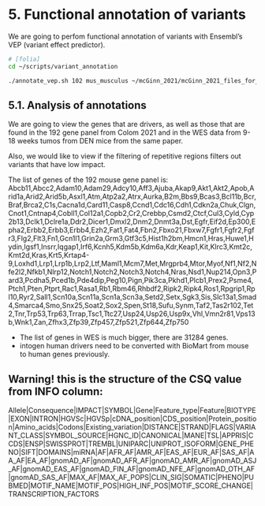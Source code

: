 # 5. Functional annotation of variants
We are going to perfom functional annotation of variants with Ensembl's VEP (variant effect predictor).

```bash
# [folia]
cd ~/scripts/variant_annotation

./annotate_vep.sh 102 mus_musculus ~/mcGinn_2021/mcGinn_2021_files_for_vep.fofn
```



## 5.1. Analysis of annotations
We are going to view the genes that are drivers, as well as those that are found in the 192 gene panel from Colom 2021 and in the WES data from 9-18 weeks tumos from DEN mice from the same paper.

Also, we would like to view if the filtering of repetitive regions filters out variants that have low impact.

The list of genes of the 192 mouse gene panel is:
Abcb11,Abcc2,Adam10,Adam29,Adcy10,Aff3,Ajuba,Akap9,Akt1,Akt2,Apob,Arid1a,Arid2,Arid5b,Asxl1,Atm,Atp2a2,Atrx,Aurka,B2m,Bbs9,Bcas3,Bcl11b,Bcr,Braf,Brca2,C1s,Cacna1d,Card11,Casp8,Ccnd1,Cdc16,Cdh1,Cdkn2a,Chuk,Clgn,Cnot1,Cntnap4,Cobll1,Col12a1,Copb2,Cr2,Crebbp,Csmd2,Ctcf,Cul3,Cyld,Cyp2b13,Dclk1,Dclre1a,Ddr2,Dicer1,Dmxl2,Dnm2,Dnmt3a,Dst,Egfr,Eif2d,Ep300,Epha2,Erbb2,Erbb3,Erbb4,Ezh2,Fat1,Fat4,Fbn2,Fbxo21,Fbxw7,Fgfr1,Fgfr2,Fgfr3,Flg2,Flt3,Fn1,Gcn1l1,Grin2a,Grm3,Gtf3c5,Hist1h2bm,Hmcn1,Hras,Huwe1,Hydin,Igsf1,Insrr,Iqgap1,Irf6,Kcnh5,Kdm5b,Kdm6a,Kdr,Keap1,Kit,Klrc3,Kmt2c,Kmt2d,Kras,Krt5,Krtap4-9,Loxhd1,Lrp1,Lrp1b,Lrp2,Ltf,Maml1,Mcm7,Met,Mrgprb4,Mtor,Myof,Nf1,Nf2,Nfe2l2,Nfkb1,Nlrp12,Notch1,Notch2,Notch3,Notch4,Nras,Nsd1,Nup214,Opn3,Pard3,Pcdha5,Pced1b,Pde4dip,Peg10,Pign,Pik3ca,Pkhd1,Plcb1,Prex2,Psme4,Ptch1,Pten,Ptprt,Rac1,Rasa1,Rb1,Rbm46,Rhbdf2,Ripk2,Ripk4,Ros1,Rpgrip1,Rpl10,Ryr2,Sall1,Scn10a,Scn11a,Scn1a,Scn3a,Setd2,Setx,Sgk3,Sis,Slc13a1,Smad4,Smarca4,Smo,Snx25,Soat2,Sox2,Spen,St18,Sufu,Synm,Taf2,Tas2r102,Tet2,Tnr,Trp53,Trp63,Trrap,Tsc1,Ttc27,Usp24,Usp26,Usp9x,Vhl,Vmn2r81,Vps13b,Wnk1,Zan,Zfhx3,Zfp39,Zfp457,Zfp521,Zfp644,Zfp750

- The list of genes in WES is much bigger, there are 31284 genes.
- intogen human drivers need to be converted with BioMart from mouse to human genes previously. 

:::{.callout-warning appearance="minimal"}
## Warning! this is the structure of the CSQ value from INFO column:
Allele|Consequence|IMPACT|SYMBOL|Gene|Feature_type|Feature|BIOTYPE|EXON|INTRON|HGVSc|HGVSp|cDNA_position|CDS_position|Protein_position|Amino_acids|Codons|Existing_variation|DISTANCE|STRAND|FLAGS|VARIANT_CLASS|SYMBOL_SOURCE|HGNC_ID|CANONICAL|MANE|TSL|APPRIS|CCDS|ENSP|SWISSPROT|TREMBL|UNIPARC|UNIPROT_ISOFORM|GENE_PHENO|SIFT|DOMAINS|miRNA|AF|AFR_AF|AMR_AF|EAS_AF|EUR_AF|SAS_AF|AA_AF|EA_AF|gnomAD_AF|gnomAD_AFR_AF|gnomAD_AMR_AF|gnomAD_ASJ_AF|gnomAD_EAS_AF|gnomAD_FIN_AF|gnomAD_NFE_AF|gnomAD_OTH_AF|gnomAD_SAS_AF|MAX_AF|MAX_AF_POPS|CLIN_SIG|SOMATIC|PHENO|PUBMED|MOTIF_NAME|MOTIF_POS|HIGH_INF_POS|MOTIF_SCORE_CHANGE|TRANSCRIPTION_FACTORS
:::

```bash

```
